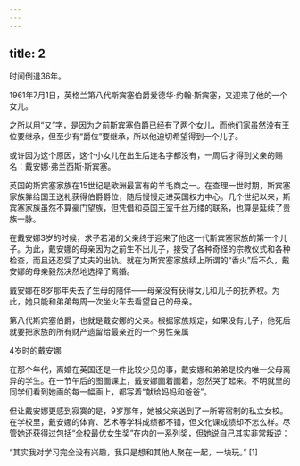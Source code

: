 ```yaml
---
---
---
```

title: 2
---



时间倒退36年。

1961年7月1日，英格兰第八代斯宾塞伯爵爱德华·约翰·斯宾塞，又迎来了他的一个女儿。

之所以用“又”字，是因为之前斯宾塞伯爵已经有了两个女儿，而他们家虽然没有王位要继承，但至少有“爵位”要继承，所以他迫切希望得到一个儿子。

或许因为这个原因，这个小女儿在出生后连名字都没有，一周后才得到父亲的赐名：戴安娜·弗兰西斯·斯宾塞。

英国的斯宾塞家族在15世纪是欧洲最富有的羊毛商之一。在查理一世时期，斯宾塞家族靠给国王送礼获得伯爵爵位，随后慢慢走进英国权力中心。几个世纪以来，斯宾塞家族虽然不算豪门望族，但凭借和英国王室千丝万缕的联系，也算是延续了贵族一脉。

在戴安娜3岁的时候，求子若渴的父亲终于迎来了他这一代斯宾塞家族的第一个儿子。为此，戴安娜的母亲因为之前生不出儿子，接受了各种奇怪的宗教仪式和各种检查，而且还忍受了丈夫的出轨。就在为斯宾塞家族续上所谓的“香火”后不久，戴安娜的母亲毅然决然地选择了离婚。

戴安娜在8岁那年失去了生母的陪伴——母亲没有获得女儿和儿子的抚养权。为此，她只能和弟弟每周一次坐火车去看望自己的母亲。

第八代斯宾塞伯爵，也就是戴安娜的父亲。根据家族规定，如果没有儿子，他死后就要把家族的所有财产遗留给最亲近的一个男性亲属



4岁时的戴安娜



在那个年代，离婚在英国还是一件比较少见的事，戴安娜和弟弟是校内唯一父母离异的学生。在一节午后的图画课上，戴安娜画着画着，忽然哭了起来。不明就里的同学们看到她画的每一幅画上，都写着“献给妈妈和爸爸”。

但让戴安娜更感到寂寞的是，9岁那年，她被父亲送到了一所寄宿制的私立女校。在学校里，戴安娜的体育、艺术等学科成绩都不错，但文化课成绩却不怎么样。尽管她还获得过包括“全校最优女生奖”在内的一系列奖，但她说自己其实非常叛逆：

“其实我对学习完全没有兴趣，我只是想和其他人聚在一起，一块玩。” [1]